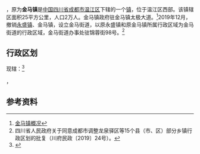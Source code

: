 {{中国乡级行政区}}
'''{{PAGENAMEBASE}}'''，原为'''金马镇'''是[[中国|中国]][[四川省|四川省]][[成都市|成都市]][[温江区|温江区]]下辖的一个[[镇|镇]]，位于温江区西部。该镇辖区面积25平方公里，人口2万人。金马镇政府驻金马镇太极大道。<ref name="jinmagk">[http://www.wenjiang.gov.cn/shownews.asp?TownID=0309&ID=54777 金马镇概况]{{dead link|date=2018年4月 |bot=InternetArchiveBot |fix-attempted=yes }}</ref>2019年12月，撤销[[永盛镇|永盛镇]]、金马镇，设立金马街道，以原永盛镇和原金马镇所属行政区域为金马街道的行政区域，金马街道办事处驻锦蓉街98号。<ref>四川省人民政府关于同意成都市调整龙泉驿区等15个县（市、区）部分乡镇行政区划的批复（川府民政〔2019〕24号）。</ref>

==行政区划==
{{PAGENAMEBASE}}现辖：<ref>{{PRC admin/ref sgc|51/01/15/103/000}}</ref>

{{PRC admin/children|51/01/15/103/000}}，{{PRC admin/children|51/01/15/102/000}}

==参考资料==
{{reflist}}

{{PRC admin/navcat|51/01/15/102/000}}